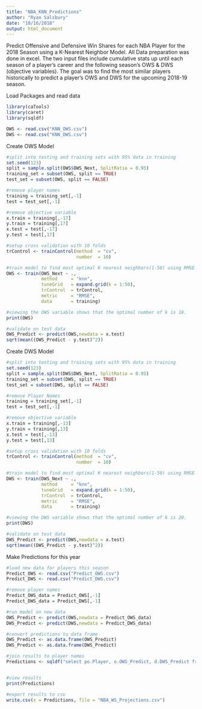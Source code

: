 ```yaml
---
title: "NBA_KNN_Predictions"
author: "Ryan Salsbury"
date: "10/16/2018"
output: html_document
---
```

Predict Offensive and Defensive Win Shares for each NBA Player for the 2018 Season using a K-Nearest Neighbor Model. All Data preparation was done in excel. The two input files include cumulative stats up until each season of a player's career and the following season's OWS & DWS (objective variables). The goal was to find the most similar players historically to predict a player's OWS and DWS for the upcoming 2018-19 season. 

Load Packages and read data
```r
library(caTools)
library(caret)
library(sqldf)

OWS <- read.csv("KNN_OWS.csv")
DWS <- read.csv("KNN_DWS.csv")
```

Create OWS Model
```r
#split into testing and training sets with 95% data in training
set.seed(123)
split = sample.split(OWS$OWS_Next, SplitRatio = 0.95)
training_set = subset(OWS, split == TRUE)
test_set = subset(OWS, split == FALSE)

#remove player names
training = training_set[,-1]
test = test_set[,-1]

#remove objective variable
x.train = training[,-17]
y.train = training[,17]
x.test = test[,-17]
y.test = test[,17]

#setup cross validation with 10 folds
trControl <- trainControl(method  = "cv",
                          number  = 10)

#train model to find most optimal K nearest neighbors(1-50) using RMSE as evaluator
OWS <- train(OWS_Next ~ .,
             method     = "knn",
             tuneGrid   = expand.grid(k = 1:50),
             trControl  = trControl,
             metric     = "RMSE",
             data       = training)

#viewing the OWS variable shows that the optimal number of k is 18. 
print(OWS)

#validate on test data
OWS_Predict <- predict(OWS,newdata = x.test)
sqrt(mean((OWS_Predict - y.test)^2))

```

Create DWS Model
```r
#split into testing and training sets with 95% data in training
set.seed(123)
split = sample.split(DWS$DWS_Next, SplitRatio = 0.95)
training_set = subset(DWS, split == TRUE)
test_set = subset(DWS, split == FALSE)

#remove Player Names
training = training_set[,-1]
test = test_set[,-1]

#remove objective variable
x.train = training[,-13]
y.train = training[,13]
x.test = test[,-13]
y.test = test[,13]

#setup cross validation with 10 folds
trControl <- trainControl(method  = "cv",
                          number  = 10)

#train model to find most optimal K nearest neighbors(1-50) using RMSE as evaluator
DWS <- train(DWS_Next ~ .,
             method     = "knn",
             tuneGrid   = expand.grid(k = 1:50),
             trControl  = trControl,
             metric     = "RMSE",
             data       = training)

#viewing the DWS variable shows that the optimal number of k is 20. 
print(DWS)

#validate on test data
DWS_Predict <- predict(DWS,newdata = x.test)
sqrt(mean((DWS_Predict - y.test)^2))

```

Make Predictions for this year
```r

#load new data for players this season
Predict_OWS <- read.csv("Predict_OWS.csv")
Predict_DWS <- read.csv("Predict_DWS.csv")

#remove player names
Predict_OWS_data = Predict_OWS[,-1]
Predict_DWS_data = Predict_DWS[,-1]

#run model on new data
OWS_Predict <- predict(OWS,newdata = Predict_OWS_data)
DWS_Predict <- predict(DWS,newdata = Predict_DWS_data)

#convert predictions to data frame
OWS_Predict <- as.data.frame(OWS_Predict)
DWS_Predict <- as.data.frame(DWS_Predict)

#join results to player names
Predictions <- sqldf("select po.Player, o.OWS_Predict, d.DWS_Predict from Predict_OWS po JOIN OWS_Predict o ON po.rowid = o.rowid JOIN DWS_Predict d ON po.rowid = d.rowid")


#view results
print(Predictions)

#export results to csv
write.csv(x = Predictions, file = "NBA_WS_Projections.csv")
```